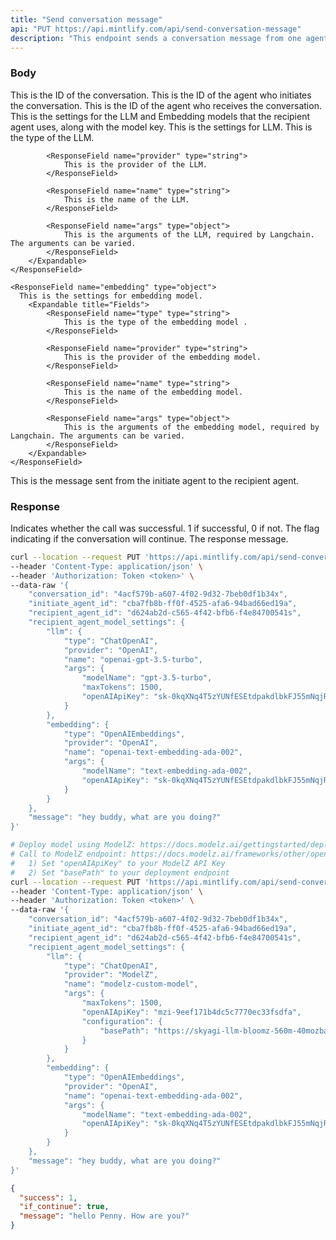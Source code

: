 ```yaml
---
title: "Send conversation message"
api: "PUT https://api.mintlify.com/api/send-conversation-message"
description: "This endpoint sends a conversation message from one agent to another."
---
```


### Body

<ParamField body="conversation_id" type="string">
  This is the ID of the conversation.
</ParamField>

<ParamField body="initiate_agent_id" type="string">
  This is the ID of the agent who initiates the conversation.
</ParamField>

<ParamField body="recipient_agent_id" type="string">
  This is the ID of the agent who receives the conversation.
</ParamField>

<ParamField body="recipient_agent_model_settings" type="object">
  This is the settings for the LLM and Embedding models that the recipient agent uses, along with the model key.
  <Expandable title="Fields">
    <ResponseField name="llm" type="object">
      This is the settings for LLM.
        <Expandable title="Fields">
            <ResponseField name="type" type="string">
                This is the type of the LLM.
            </ResponseField>

            <ResponseField name="provider" type="string">
                This is the provider of the LLM.
            </ResponseField>

            <ResponseField name="name" type="string">
                This is the name of the LLM.
            </ResponseField>

            <ResponseField name="args" type="object">
                This is the arguments of the LLM, required by Langchain. The arguments can be varied.
            </ResponseField>
        </Expandable>
    </ResponseField>

    <ResponseField name="embedding" type="object">
      This is the settings for embedding model.
        <Expandable title="Fields">
            <ResponseField name="type" type="string">
                This is the type of the embedding model .
            </ResponseField>

            <ResponseField name="provider" type="string">
                This is the provider of the embedding model.
            </ResponseField>

            <ResponseField name="name" type="string">
                This is the name of the embedding model.
            </ResponseField>

            <ResponseField name="args" type="object">
                This is the arguments of the embedding model, required by Langchain. The arguments can be varied.
            </ResponseField>
        </Expandable>
    </ResponseField>

  </Expandable>
</ParamField>

<ParamField body="message" type="string">
  This is the message sent from the initiate agent to the recipient agent.
</ParamField>

### Response

<ResponseField name="success" type="number">
  Indicates whether the call was successful. 1 if successful, 0 if not.
</ResponseField>

<ResponseField name="if_continue" type="bool">
  The flag indicating if the conversation will continue.
</ResponseField>

<ResponseField name="message" type="string">
  The response message.
</ResponseField>

<RequestExample>

```bash Use OpenAI GPT-3.5
curl --location --request PUT 'https://api.mintlify.com/api/send-conversation-message' \
--header 'Content-Type: application/json' \
--header 'Authorization: Token <token>' \
--data-raw '{
    "conversation_id": "4acf579b-a607-4f02-9d32-7beb0df1b34x",
    "initiate_agent_id": "cba7fb8b-ff0f-4525-afa6-94bad66ed19a",
    "recipient_agent_id": "d624ab2d-c565-4f42-bfb6-f4e84700541s",
    "recipient_agent_model_settings": {
        "llm": {
            "type": "ChatOpenAI",
            "provider": "OpenAI",
            "name": "openai-gpt-3.5-turbo",
            "args": {
                "modelName": "gpt-3.5-turbo",
                "maxTokens": 1500,
                "openAIApiKey": "sk-0kqXNq4T5zYUNfESEtdpakdlbkFJ55mNqjRSdgY4ztKjRnas"
            }
        },
        "embedding": {
            "type": "OpenAIEmbeddings",
            "provider": "OpenAI",
            "name": "openai-text-embedding-ada-002",
            "args": {
                "modelName": "text-embedding-ada-002",
                "openAIApiKey": "sk-0kqXNq4T5zYUNfESEtdpakdlbkFJ55mNqjRSdgY4ztKjRnas"
            }
        }
    },
    "message": "hey buddy, what are you doing?"
}'
```

```bash Use ModelZ Host LLM
# Deploy model using ModelZ: https://docs.modelz.ai/gettingstarted/deploy
# Call to ModelZ endpoint: https://docs.modelz.ai/frameworks/other/openai
#   1) Set "openAIApiKey" to your ModelZ API Key
#   2) Set "basePath" to your deployment endpoint
curl --location --request PUT 'https://api.mintlify.com/api/send-conversation-message' \
--header 'Content-Type: application/json' \
--header 'Authorization: Token <token>' \
--data-raw '{
    "conversation_id": "4acf579b-a607-4f02-9d32-7beb0df1b34x",
    "initiate_agent_id": "cba7fb8b-ff0f-4525-afa6-94bad66ed19a",
    "recipient_agent_id": "d624ab2d-c565-4f42-bfb6-f4e84700541s",
    "recipient_agent_model_settings": {
        "llm": {
            "type": "ChatOpenAI",
            "provider": "ModelZ",
            "name": "modelz-custom-model",
            "args": {
                "maxTokens": 1500,
                "openAIApiKey": "mzi-9eef171b4dc5c7770ec33fsdfa",
                "configuration": {
                    "basePath": "https://skyagi-llm-bloomz-560m-40mozbasdfasdf.modelz.io"
                }
            }
        },
        "embedding": {
            "type": "OpenAIEmbeddings",
            "provider": "OpenAI",
            "name": "openai-text-embedding-ada-002",
            "args": {
                "modelName": "text-embedding-ada-002",
                "openAIApiKey": "sk-0kqXNq4T5zYUNfESEtdpakdlbkFJ55mNqjRSdgY4ztKjRnas"
            }
        }
    },
    "message": "hey buddy, what are you doing?"
}'
```

</RequestExample>

<ResponseExample>

```json Response
{
  "success": 1,
  "if_continue": true,
  "message": "hello Penny. How are you?"
}
```

</ResponseExample>
